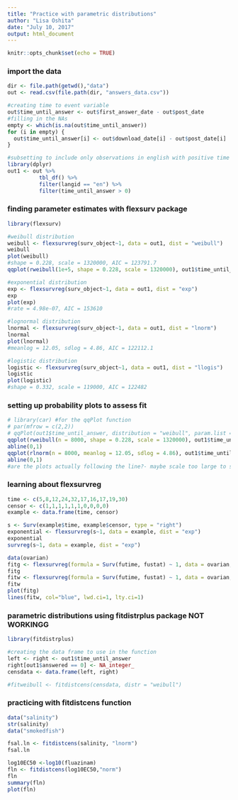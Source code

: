 ```yaml
---
title: "Practice with parametric distributions"
author: "Lisa Oshita"
date: "July 10, 2017"
output: html_document
---
```


```r
knitr::opts_chunk$set(echo = TRUE)
```

### import the data
```r
dir <- file.path(getwd(),"data")
out <- read.csv(file.path(dir, "answers_data.csv"))

#creating time to event variable
out$time_until_answer <- out$first_answer_date - out$post_date
#filling in the NAs
empty <- which(is.na(out$time_until_answer))
for (i in empty) {
  out$time_until_answer[i] <- out$download_date[i] - out$post_date[i]
}

#subsetting to include only observations in english with positive time to event values
library(dplyr)
out1 <- out %>% 
          tbl_df() %>% 
          filter(langid == "en") %>%
          filter(time_until_answer > 0)
```

### finding parameter estimates with flexsurv package
```r
library(flexsurv)

#weibull distribution
weibull <- flexsurvreg(surv_object~1, data = out1, dist = "weibull")
weibull
plot(weibull)
#shape = 0.228, scale = 1320000, AIC = 123791.7
qqplot(rweibull(1e+5, shape = 0.228, scale = 1320000), out1$time_until_answer)

#exponential distribution
exp <- flexsurvreg(surv_object~1, data = out1, dist = "exp")
exp
plot(exp)
#rate = 4.98e-07, AIC = 153610

#lognormal distribution
lnormal <- flexsurvreg(surv_object~1, data = out1, dist = "lnorm")
lnormal
plot(lnormal)
#meanlog = 12.05, sdlog = 4.86, AIC = 122112.1

#logistic distribution
logistic <- flexsurvreg(surv_object~1, data = out1, dist = "llogis")
logistic
plot(logistic)
#shape = 0.332, scale = 119000, AIC = 122482
```

### setting up probability plots to assess fit
```r
# library(car) #for the qqPlot function
# par(mfrow = c(2,2))
# qqPlot(out1$time_until_answer, distribution = "weibull", param.list = list(shape = 0.228, scale = 1320000), plot.type = "Q-Q")
qqplot(rweibull(n = 8000, shape = 0.228, scale = 1320000), out1$time_until_answer)
abline(0,1)
qqplot(rlnorm(n = 8000, meanlog = 12.05, sdlog = 4.86), out1$time_until_answer)
abline(0,1)
#are the plots actually following the line?- maybe scale too large to see it correctly 
```


### learning about flexsurvreg 
```r
time <- c(5,8,12,24,32,17,16,17,19,30)
censor <- c(1,1,1,1,1,1,0,0,0,0)
example <- data.frame(time, censor)

s <- Surv(example$time, example$censor, type = "right")
exponential <- flexsurvreg(s~1, data = example, dist = "exp")
exponential
survreg(s~1, data = example, dist = "exp")

data(ovarian)
fitg <- flexsurvreg(formula = Surv(futime, fustat) ~ 1, data = ovarian, dist="gengamma")
fitg
fitw <- flexsurvreg(formula = Surv(futime, fustat) ~ 1, data = ovarian, dist="weibull")
fitw
plot(fitg)
lines(fitw, col="blue", lwd.ci=1, lty.ci=1)
```

### parametric distributions using fitdistrplus package NOT WORKINGG
```r
library(fitdistrplus)

#creating the data frame to use in the function
left <- right <- out1$time_until_answer
right[out1$answered == 0] <- NA_integer_
censdata <- data.frame(left, right)

#fitweibull <- fitdistcens(censdata, distr = "weibull")

```

### practicing with fitdistcens function 
```r
data("salinity")
str(salinity)
data("smokedfish")

fsal.ln <- fitdistcens(salinity, "lnorm")
fsal.ln

log10EC50 <-log10(fluazinam)
fln <- fitdistcens(log10EC50,"norm")
fln
summary(fln)
plot(fln)
```



